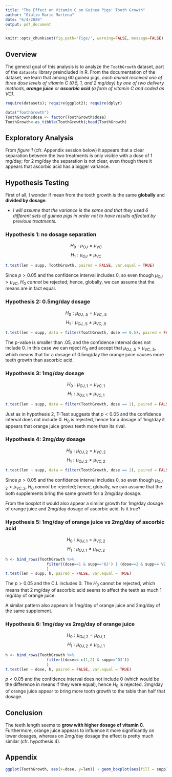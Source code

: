 ```yaml
---
title: "The Effect on Vitamin C on Guinea Pigs' Tooth Growth"
author: "Giulio Mario Martena"
date: "6/4/2020"
output: pdf_document
---
```

\newpage

```r
knitr::opts_chunk$set(fig.path='Figs/', warning=FALSE, message=FALSE)
```

## Overview
The general goal of this analysis is to analyze the `ToothGrowth` dataset, part of the `datasets` library preincluded in R. From the documentation of the dataset, we learn that among 60 guinea pigs, *each animal received one of three dose levels of vitamin C (0.5, 1, and 2 mg/day) by one of two delivery methods, **orange juice** or **ascorbic acid** (a form of vitamin C and coded as VC)*.

```r
require(datasets); require(ggplot2); require(dplyr)
```
```r
data("ToothGrowth")
ToothGrowth$dose <- factor(ToothGrowth$dose)
ToothGrowth<-as_tibble(ToothGrowth);head(ToothGrowth)
```

## Exploratory Analysis

From *figure 1* (cfr. Appendix session below) it appears that a clear separation between the two treatments is only visible with a dose of 1 mg/day; for 2 mg/day the separation is not clear, even though there it appears that ascorbic acid has a bigger variance.

## Hypothesis Testing  

First of all, I wonder if mean from the tooth growth is the same **globally** and **divided by dosage**.

* *I will assume that the variance is the same and that they used 6 different sets of guinea pigs in order not to have results affected by previous treatments.*

### Hypothesis 1: no dosage separation   
$$H_0: \mu_{OJ} = \mu_{VC}$$ $$H_1: \mu_{OJ} \neq \mu_{VC}$$

```r
t.test(len ~ supp, ToothGrowth, paired = FALSE, var.equal = TRUE)
```
Since $p > 0.05$ and the confidence interval includes 0, so even though $\mu_{OJ}>\mu_{VC}$, $H_0$ *cannot* be rejected; hence, globally, we can assume that the means are in fact equal.

### Hypothesis 2: 0.5mg/day dosage

$$H_0: \mu_{OJ,.5} = \mu_{VC,.5}$$ $$H_1: \mu_{OJ,.5} \neq \mu_{VC,.5}$$

```r
t.test(len ~ supp, data = filter(ToothGrowth, dose == 0.5), paired = FALSE, var.equal = TRUE)
```
The p-value is smaller than .05, and the confidence interval does not include 0. In this case we can reject $H_0$ and accept that $\mu_{OJ,.5}>\mu_{VC,.5}$, which means that for a dosage of 0.5mg/day the orange juice causes more teeth growth than ascorbic acid.

### Hypothesis 3: 1mg/day dosage

$$H_0: \mu_{OJ,1} = \mu_{VC,1}$$ $$H_1: \mu_{OJ,1} \neq \mu_{VC,1}$$

```r
t.test(len ~ supp, data = filter(ToothGrowth, dose == 1), paired = FALSE, var.equal = TRUE)
```
Just as in hypothesis 2, T-Test suggests that $p<0.05$ and the confidence interval does not include 0. $H_0$ is rejected, hence for a dosage of 1mg/day it appears that orange juice grows teeth more than its rival.

### Hypothesis 4: 2mg/day dosage

$$H_0: \mu_{OJ,2} = \mu_{VC,2}$$ $$H_1: \mu_{OJ,2} \neq \mu_{VC,2}$$

```r
t.test(len ~ supp, data = filter(ToothGrowth, dose == 2), paired = FALSE, var.equal = TRUE)
```
Since $p > 0.05$ and the confidence interval includes 0, so even though $\mu_{OJ,2}>\mu_{VC,2}$, $H_0$ *cannot* be rejected; hence, globally, we can assume that the both supplements bring the same growth for a 2mg/day dosage.

From the boxplot it would also appear a similar growth for 1mg/day dosage of orange juice and 2mg/day dosage of ascorbic acid. Is it true?

### Hypothesis 5: 1mg/day of orange juice vs 2mg/day of ascorbic acid

$$H_0: \mu_{OJ,1} = \mu_{VC,2}$$ $$H_1: \mu_{OJ,1} \neq \mu_{VC,2}$$

```r
h <- bind_rows(ToothGrowth %>%
                  filter((dose==1 & supp=='OJ') | (dose==2 & supp=='VC'))
                  )
t.test(len ~ supp, h, paired = FALSE, var.equal = TRUE)
```
The $p>0.05$ and the C.I. includes 0. The $H_0$ cannot be rejected, which means that 2 mg/day of ascorbic acid seems to affect the teeth as much 1 mg/day of orange juice.

A similar pattern also appears in 1mg/day of orange juice and 2mg/day of the same supplement.

### Hypothesis 6: 1mg/day vs 2mg/day of orange juice

$$H_0: \mu_{OJ,2} = \mu_{OJ,1}$$ $$H_1: \mu_{OJ,2} \neq \mu_{OJ,1}$$

```r
h <- bind_rows(ToothGrowth %>%
                  filter((dose== c(1,2) & supp=='OJ'))
                  )
t.test(len ~ dose, h, paired = FALSE, var.equal = TRUE)
```
$p < 0.05$ and the confidence interval does not include 0 (which would be the difference in means if they were equal), hence $H_0$ is rejected. 2mg/day of orange juice appear to bring more tooth growth to the table than half that dosage.

## Conclusion
The teeth length seems to **grow with higher dosage of vitamin C**. Furthermore, orange juice appears to influence it more significantly on lower dosages, whereas on 2mg/day dosage the effect is pretty much similar (cfr. hypothesis 4).

## Appendix


```r
ggplot(ToothGrowth, aes(x=dose, y=len)) + geom_boxplot(aes(fill = supp)) + labs(x="Dose[mg/day]",y="Tooth Length")
```
